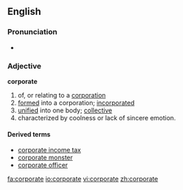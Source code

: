 ==English==
===Pronunciation===
*{{audio|en-uk-corporate.ogg|Audio (UK)}}
===Adjective===
'''corporate'''
# of, or relating to a [[corporation]]
# [[formed]] into a corporation; [[incorporated]]
# [[unified]] into one body; [[collective]]
# characterized by coolness or lack of sincere emotion.

====Derived terms====
*[[corporate income tax]]
*[[corporate monster]]
*[[corporate officer]]

[[fa:corporate]]
[[io:corporate]]
[[vi:corporate]]
[[zh:corporate]]